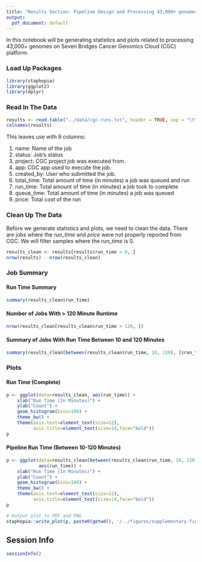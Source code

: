 ```yaml
---
title: "Results Section: Pipeline Design and Processing 43,000+ genomes"
output:
  pdf_document: default
---
```


In this notebook will be generating statistics and plots related to processing 43,000+ 
genomes on Seven Bridges Cancer Genomics Cloud (CGC) platform.

### Load Up Packages
```r
library(staphopia)
library(ggplot2)
library(dplyr)
```

### Read In The Data
```r
results <- read.table("../data/cgc-runs.txt", header = TRUE, sep = "\t")
colnames(results)
```

This leaves use with 9 columns:

1. name: Name of the job
2. status: Job's status
3. project: CGC project job was executed from.
4. app: CGC app used to execute the job.
5. created_by: User who submitted the job.
6. total_time: Total amount of time (in minutes) a job was queued and run
7. run_time: Total amount of time (in minutes) a job took to complete
8. queue_time: Total amount of time (in minutes) a job was queued
9. price: Total cost of the run

### Clean Up The Data
Before we generate statistics and plots, we need to clean the data. There are jobs where the *run_time* 
and *price* were not properly reported from CGC. We will filter samples where the *run_time* is 0.

```r
results_clean <- results[results$run_time > 0, ]
nrow(results) - nrow(results_clean)
```

### Job Summary
#### Run Time Summary
```r
summary(results_clean$run_time)
```

#### Number of Jobs With > 120 Minute Runtime
```r
nrow(results_clean[results_clean$run_time > 120, ])
```

#### Summary of Jobs With Run Time Between 10 and 120 Minutes
```r
summary(results_clean[between(results_clean$run_time, 10, 120), ]$run_time)
```

### Plots
#### Run Time (Complete)
```r
p <- ggplot(data=results_clean, aes(run_time)) +
    xlab("Run Time (In Minutes)") +
    ylab("Count") +
    geom_histogram(bins=100) +
    theme_bw() +
    theme(axis.text=element_text(size=12),
          axis.title=element_text(size=14,face="bold"))
p
```

#### Pipeline Run Time (Between 10-120 Minutes)
```r
p <- ggplot(data=results_clean[between(results_clean$run_time, 10, 120),],
            aes(run_time)) +
    xlab("Run Time (In Minutes)") +
    ylab("Count") +
    geom_histogram(bins=100) +
    theme_bw() +
    theme(axis.text=element_text(size=12),
          axis.title=element_text(size=14,face="bold"))
p

# Output plot to PDF and PNG
staphopia::write_plot(p, paste0(getwd(), '/../figures/supplementary-figure-02-pipeline-run-time'))
```


## Session Info
```r
sessionInfo()
```
